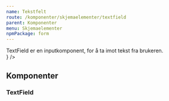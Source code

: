 ```yaml
---
name: Tekstfelt
route: /komponenter/skjemaelementer/textfield
parent: Komponenter
menu: Skjemaelementer
npmPackage: form
---
```



<PageHeader>
  TextField er en inputkomponent, for å ta imot tekst fra brukeren.
</PageHeader>

<Playground>
  <div style={{ display: 'grid', rowGap: '1em' }}>
    <TextField placeholder="Skriv her..." />
    <TextField disabled placeholder="Disabled" />
    <TextField readOnly value="Read-only modus" />
    <TextField variant="success" placeholder="Suksess" />
    <TextField variant="error" placeholder="Feil" />
    <TextField variant="none" placeholder="Søk..." />
    <TextField
      width="fluid"
      placeholder="Bilde Fluid og ikon som prepend"
      prepend={<ImageIcon inline />}
    />
    <div style={{ width: '15rem' }}>
      <TextField
        width="fluid"
        placeholder="Kortere input med fluid"
        prepend="Fra"
        append="Kroner"
      />
    </div>
  </div>
</Playground>

## Komponenter

### TextField

<ImportStatement imports="TextField" />
<Props of={TextField} />
